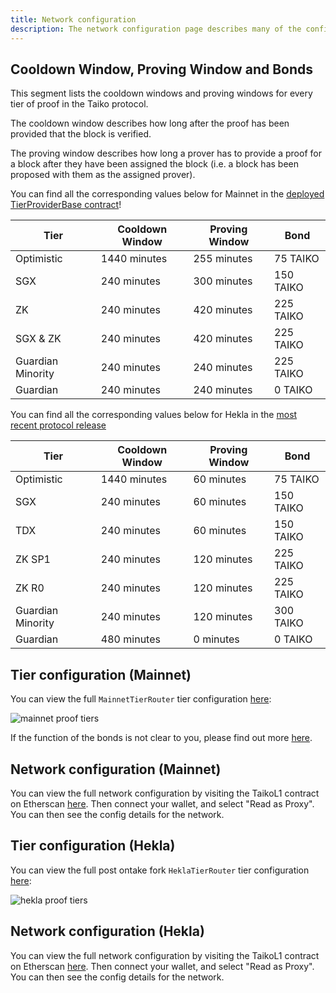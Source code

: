 ```yaml
---
title: Network configuration
description: The network configuration page describes many of the configuration details of the network.
---
```



## Cooldown Window, Proving Window and Bonds

This segment lists the cooldown windows and proving windows for every tier of proof in the Taiko protocol.

The cooldown window describes how long after the proof has been provided that the block is verified.

The proving window describes how long a prover has to provide a proof for a block after they have been assigned the block (i.e. a block has been proposed with them as the assigned prover).

You can find all the corresponding values below for Mainnet in the [deployed TierProviderBase contract](https://etherscan.io/address/0x394E30d83d020469a1F8b16E89D7fD5FdB1935b0#code#F3#L1)!

| Tier              | Cooldown Window | Proving Window | Bond      |
| ----------------- | --------------- | -------------- | --------- |
| Optimistic        | 1440 minutes    | 255 minutes    | 75 TAIKO  |
| SGX               | 240 minutes     | 300 minutes    | 150 TAIKO |
| ZK                | 240 minutes     | 420 minutes    | 225 TAIKO |
| SGX & ZK          | 240 minutes     | 420 minutes    | 225 TAIKO |
| Guardian Minority | 240 minutes     | 240 minutes    | 225 TAIKO |
| Guardian          | 240 minutes     | 240 minutes    | 0 TAIKO   |

You can find all the corresponding values below for Hekla in the [most recent protocol release](https://github.com/taikoxyz/taiko-mono/blob/taiko-alethia-protocol-v1.11.0/packages/protocol/contracts/layer1/tiers/TierProviderBase.sol)

| Tier              | Cooldown Window | Proving Window | Bond      |
| ----------------- | --------------- | -------------- | --------- |
| Optimistic        | 1440 minutes    | 60 minutes     | 75 TAIKO  |
| SGX               | 240 minutes     | 60 minutes     | 150 TAIKO |
| TDX               | 240 minutes     | 60 minutes     | 150 TAIKO |
| ZK SP1            | 240 minutes     | 120 minutes    | 225 TAIKO |
| ZK R0             | 240 minutes     | 120 minutes    | 225 TAIKO |
| Guardian Minority | 240 minutes     | 120 minutes    | 300 TAIKO |
| Guardian          | 480 minutes     | 0 minutes      | 0 TAIKO   |

## Tier configuration (Mainnet)

You can view the full `MainnetTierRouter` tier configuration [here](https://etherscan.io/address/0x8a4c692F12d3a9750E744A4CE24a1d351bE52E66#code):

![mainnet proof tiers](~/assets/content/docs/network-reference/proof-tier-config-mn.webp)

If the function of the bonds is not clear to you, please find out more [here](/resources/terminology#bonding-related).

## Network configuration (Mainnet)

You can view the full network configuration by visiting the TaikoL1 contract on Etherscan [here](https://etherscan.io/address/0x06a9Ab27c7e2255df1815E6CC0168d7755Feb19a#readProxyContract). Then connect your wallet, and select "Read as Proxy". You can then see the config details for the network.

## Tier configuration (Hekla)

You can view the full post ontake fork `HeklaTierRouter` tier configuration [here](https://holesky.etherscan.io/address/0x6A666F2C56a6559dB0BD8866Bd0c0dDB9ec03c66#code):

![hekla proof tiers](~/assets/content/docs/network-reference/proof-tier-config-hekla.webp)

## Network configuration (Hekla)

You can view the full network configuration by visiting the TaikoL1 contract on Etherscan [here](https://holesky.etherscan.io/address/0x79C9109b764609df928d16fC4a91e9081F7e87DB#readProxyContract). Then connect your wallet, and select "Read as Proxy". You can then see the config details for the network.
